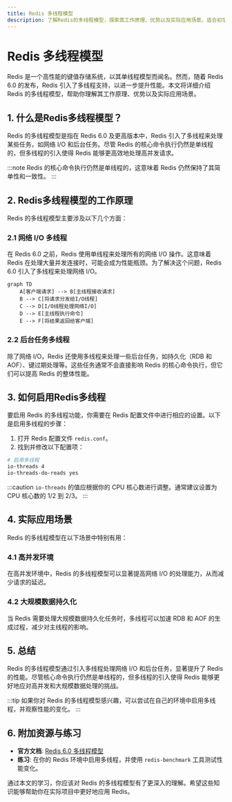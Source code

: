 ```yaml
---
title: Redis 多线程模型
description: 了解Redis的多线程模型，探索其工作原理、优势以及实际应用场景。适合初学者全面掌握Redis的高级主题。
---
```


# Redis 多线程模型

Redis 是一个高性能的键值存储系统，以其单线程模型而闻名。然而，随着 Redis 6.0 的发布，Redis 引入了多线程支持，以进一步提升性能。本文将详细介绍 Redis 的多线程模型，帮助你理解其工作原理、优势以及实际应用场景。

## 1. 什么是Redis多线程模型？

Redis 的多线程模型是指在 Redis 6.0 及更高版本中，Redis 引入了多线程来处理某些任务，如网络 I/O 和后台任务。尽管 Redis 的核心命令执行仍然是单线程的，但多线程的引入使得 Redis 能够更高效地处理高并发请求。

:::note
Redis 的核心命令执行仍然是单线程的，这意味着 Redis 仍然保持了其简单性和一致性。
:::

## 2. Redis多线程模型的工作原理

Redis 的多线程模型主要涉及以下几个方面：

### 2.1 网络 I/O 多线程

在 Redis 6.0 之前，Redis 使用单线程来处理所有的网络 I/O 操作。这意味着 Redis 在处理大量并发连接时，可能会成为性能瓶颈。为了解决这个问题，Redis 6.0 引入了多线程来处理网络 I/O。

```mermaid
graph TD
    A[客户端请求] --> B[主线程接收请求]
    B --> C[将请求分发给I/O线程]
    C --> D[I/O线程处理网络I/O]
    D --> E[主线程执行命令]
    E --> F[将结果返回给客户端]
```

### 2.2 后台任务多线程

除了网络 I/O，Redis 还使用多线程来处理一些后台任务，如持久化（RDB 和 AOF）、键过期处理等。这些任务通常不会直接影响 Redis 的核心命令执行，但它们可以提高 Redis 的整体性能。

## 3. 如何启用Redis多线程

要启用 Redis 的多线程功能，你需要在 Redis 配置文件中进行相应的设置。以下是启用多线程的步骤：

1. 打开 Redis 配置文件 `redis.conf`。
2. 找到并修改以下配置项：

```bash
# 启用多线程
io-threads 4
io-threads-do-reads yes
```

:::caution
`io-threads` 的值应根据你的 CPU 核心数进行调整。通常建议设置为 CPU 核心数的 1/2 到 2/3。
:::

## 4. 实际应用场景

Redis 的多线程模型在以下场景中特别有用：

### 4.1 高并发环境

在高并发环境中，Redis 的多线程模型可以显著提高网络 I/O 的处理能力，从而减少请求的延迟。

### 4.2 大规模数据持久化

当 Redis 需要处理大规模数据持久化任务时，多线程可以加速 RDB 和 AOF 的生成过程，减少对主线程的影响。

## 5. 总结

Redis 的多线程模型通过引入多线程处理网络 I/O 和后台任务，显著提升了 Redis 的性能。尽管核心命令执行仍然是单线程的，但多线程的引入使得 Redis 能够更好地应对高并发和大规模数据处理的挑战。

:::tip
如果你对 Redis 的多线程模型感兴趣，可以尝试在自己的环境中启用多线程，并观察性能的变化。
:::

## 6. 附加资源与练习

- **官方文档**: [Redis 6.0 多线程模型](https://redis.io/topics/multithreading)
- **练习**: 在你的 Redis 环境中启用多线程，并使用 `redis-benchmark` 工具测试性能变化。

通过本文的学习，你应该对 Redis 的多线程模型有了更深入的理解。希望这些知识能够帮助你在实际项目中更好地应用 Redis。